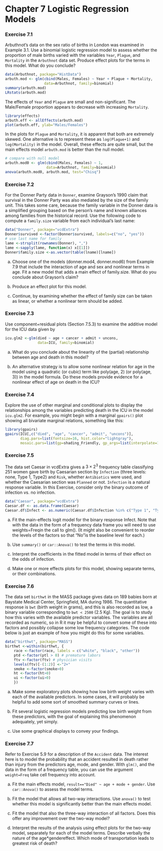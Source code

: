 # Chapter 7 Logistic Regression Models 

### Exercise 7.1 

Arbuthnot's data on the sex ratio of births in London was examined in Example
3.1. Use a binomial logistic regression model to assess whether the proportion
of male births varied with the variables `Year`, `Plague`, and `Mortality` in the
`Arbuthnot` data set. Produce effect plots for the terms in this model. What do
you conclude?

```r
data(Arbuthnot, package="HistData")
arbuth.mod <- glm(cbind(Males, Females) ~ Year + Plague + Mortality, 
                  data=Arbuthnot, family=binomial)
summary(arbuth.mod)
LRstats(arbuth.mod)
```
The effects of `Year` and `Plague` are small and non-significant.
The Male/Female proportion appears to decrease with increasing `Mortality`.

```r
library(effects)
arbuth.eff <- allEffects(arbuth.mod)
plot(arbuth.eff, ylab="Males/Females")
```
In the plots for `Plague` and `Mortality`, it is apparent that both are extremely
skewed.  One alternative is to represent these as `log(Plague+1)` and
`log(Mortality)` in the model.  Overall, these effects are quite small, 
but the main effects model `arbuth.mod` is better than the null model.

```r
# compare with null model
arbuth.mod0 <- glm(cbind(Males, Females) ~ 1, 
                   data=Arbuthnot, family=binomial)
anova(arbuth.mod0, arbuth.mod, test="Chisq")
```


### Exercise 7.2 

For the Donner Party data in `Donner`, examine Grayson's 1990 claim that survival
in the Donner Party was also mediated by the size of the family unit. This takes
some care, because the family variable in the Donner data is a simplified
grouping based on the person's name and known alliances among families from the
historical record. Use the following code to compute a `family.size` variable from
each individual's last name:

```r
data("Donner", package="vcdExtra") 
Donner$survived <-factor(Donner$survived, labels=c("no", "yes")) 
# use last name for family 
lame <-strsplit(rownames(Donner), ",") 
lame <-sapply(lame, function(x) x[[1]]) 
Donner$family.size <-as.vector(table(lname)[lname]) 
```

(a) Choose one of the models (donner.mod4, donner.mod6) from Example 7.9 that include the interaction of age and sex and nonlinear terms in age. Fit a new model that adds a main effect of family.size. What do you conclude about Grayson's claim? 

(b) Produce an effect plot for this model. 

(c) Continue, by examining whether the effect of family size can be taken as linear, or whether a nonlinear term should be added. 


### Exercise 7.3 

Use component+residual plots (Section 7.5.3) to examine the additive model for the ICU data given by 
```r
icu.glm2 <-glm(died ~ age + cancer + admit + uncons, 
               data=ICU, family=binomial) 
```


(a) What do you conclude about the linearity of the (partial) relationship between age and death in this model? 

(b) An alternative strategy is to allow some nonlinear relation for age in the model using a quadratic (or cubic) term like poly(age, 2) (or poly(age, 3)) in the model formula. Do these models provide evidence for a nonlinear effect of age on death in the ICU? 


### Exercise 7.4 

Explore the use of other marginal and conditional plots to display the
relationships among the variables predicting death in the ICU in the model
`icu.glm2`. For example, you might begin with a marginal `gpairs()` plot showing all
bivariate marginal relations, something like this:

```r
library(gpairs) 
gpairs(ICU[,c("died", "age", "cancer", "admit", "uncons")], 
       diag.pars=list(fontsize=16, hist.color="lightgray"), 
       mosaic.pars=list(gp=shading_Friendly, gp_args=list(interpolate=1:4))) 
```


### Exercise 7.5 

The data set Caesar in vcdExtra gives a $3 \times 2^3$ frequency table classifying 251
women gave birth by Caesarian section by `Infection` (three levels: none, Type
1, Type2) and `Risk`, whether `Antibiotics` were used, and whether the Caesarian
section was `Planned` or not. `Infection` is a natural response variable. In this
Exercise, consider only the binary outcome of infection vs. no infection.

```r
data("Caesar", package="vcdExtra") 
Caesar.df <- as.data.frame(Caesar) 
Caesar.df$Infect <- as.numeric(Caesar.df$Infection %in% c("Type 1", "Type 2")) 
```

(a) Fit the main-effects logit model for the binary response Infect. Note that with the data in the form of a frequency data frame you will need to use weights=Freqin the call to glm(). (It might also be convenient to reorder the levels of the factors so that "No"is the baseline level for each.) 

(b) Use `summary()` or `car::Anova()` to test the terms in this model. 

(c) Interpret the coefficients in the fitted model in terms of their effect on the odds of infection. 

(d) Make one or more effects plots for this model, showing separate terms, or their combinations. 


### Exercise 7.6 

The data set `birthwt` in the MASS package gives data on 189 babies born at
Baystate Medical Center, Springfield, MA during 1986. The quantitative response
is `bwt` (birth weight in grams), and this is also recorded as low, a binary
variable corresponding to `bwt < 2500` (2.5 Kg). The goal is to study how this
varies with the available predictor variables. The variables are all recorded as
numeric, so in R it may be helpful to convert some of these into factors and
possibly collapse some low frequency categories. The code below is just an
example of how you might do this for some variables.

```r
data("birthwt", package="MASS") 
birthwt <-within(birthwt, { 
    race <-factor(race, labels = c("white", "black", "other")) 
    ptd <-factor(ptl > 0) # premature labors 
    ftv <-factor(ftv) # physician visits 
    levels(ftv)[-(1:2)] <-"2+" 
    smoke <-factor(smoke>0) 
    ht <-factor(ht>0) 
    ui <-factor(ui>0) 
    }) 
```

(a) Make some exploratory plots showing how low birth weight varies with each of
the available predictors. In some cases, it will probably be helpful to add some
sort of smoothed summary curves or lines.

(b) Fit several logistic regression models predicting low birth weight from
these predictors, with the goal of explaining this phenomenon adequately, yet
simply.

(c) Use some graphical displays to convey your findings. 


### Exercise 7.7 

Refer to Exercise 5.9 for a description of the `Accident` data. The interest here
is to model the probability that an accident resulted in death rather than
injury from the predictors age, mode, and gender. With `glm()`, and the data in
the form of a frequency table, you can use the argument `weight=Freq` take cell
frequency into account.

(a) Fit the main effects model, `result=="Died" ~ age + mode + gender`. Use `car::Anova()` to assess the model terms. 

(b) Fit the model that allows all two-way interactions. Use `anova()` to test whether this model is significantly better than the main effects model. 

(c) Fit the model that also   the three-way interaction of all factors. Does this offer any improvement over the two-way model? 

(d) Interpret the results of the analysis using effect plots for the two-way model, separately for each of the model terms. Describe verbally the nature of the age*gendereffect. Which mode of transportation leads to greatest risk of death? 

